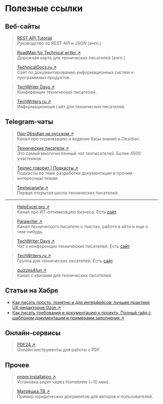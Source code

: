 # Полезные ссылки

## Веб-сайты

> [REST API Tutorial](https://restfulapi.net)  
> Руководство по REST API и JSON (англ.)

> [RoadMap for Technical writer ↗](https://roadmap.sh/technical-writer)  
> Дорожная карта для технических писателей (англ.)

> [TeсhnicalDocs.ru ↗](http://technicaldocs.ru)  
> Сайт по документированию информационных систем и программных продуктов.

> [TechWriter Days ↗](https://techwriterdays.ru/ru/index)  
> Конференция технических писателей.

> [TechWriters.ru ↗](http://techwriters.ru)  
> Информационный сайт для технических писателей.

## Telegram-чаты

> [Про Obsidian на русском ↗](https://t.me/obsidianru)  
> Канал про огранизацию и ведение базы знаний в Obsidian.

> [Технические писатели ↗](https://t.me/technicalwriters)  
> Это самый многочисленный чат техписателей. Более 4500 участников.

> [Техпис говорит | Подкасты ↗](https://t.me/techwritersays)  
> Подкасты по теме разработки документации и прочим интересным темам.

> [Техписалити ↗](https://t.me/techpisality)  
> Первая открытая школа технических писателей.

---

> [HelpExcel.pro ↗](https://t.me/business_analitics)  
> Канал про ИТ-оптимизацию бизнеса. Есть [сайт](https://www.helpexcel.pro).

> [Parawriter ↗](https://t.me/parawriter)  
> Канал технического писателя о текстах, работе в айти и еще о чем-нибудь.

> [TechWriter Days ↗](https://t.me/twdays)  
> Чат с конференции технических писателей. Есть [сайт](https://techwriterdays.ru/ru/index).

> [TechWriters.ru ↗](https://t.me/twritersn)  
> Группа для технических писателей. Есть [сайт](http://techwriters.ru).

> [quizzes4fun ↗](https://t.me/quizzes4fun)  
> Канал с квизами для технических писателей.

## Статьи на Хабре

- [Как писать просто, понятно и для интерфейсов: лучшие практики UX-редакторов Ozon ↗](https://habr.com/ru/companies/ozontech/articles/821383/)
- [Как писать требования и документацию к проекту. Полный гайд с шаблоном документации и примерами заполнения ↗](https://habr.com/ru/companies/alfa/articles/818855/)

## Онлайн-сервисы

> [PDF24 ↗](https://www.pdf24.org/ru/)  
> Онлайн инструменты для работы с PDF.

## Прочее

> [pnpm installation ↗](https://pnpm.io/installation)  
> Установка pnpm через Homebrew (~10 мин).

> [Матрёшка.ТВ ↗](https://matreshka.tv/footer/faq/registration)  
> Пример юридических документов для авторов и пользователей.
